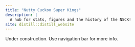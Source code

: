 ```yaml
---
title: "Nutty Cuckoo Super Kings"
description: |
  A hub for stats, figures and the history of the NSCK! 
site: distill::distill_website
---
```


Under construction. Use navigation bar for more info. 